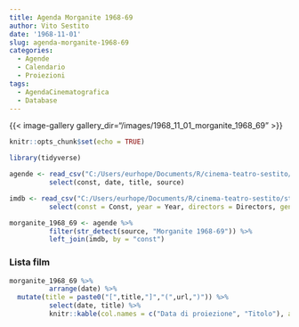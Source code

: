 ```yaml
---
title: Agenda Morganite 1968-69
author: Vito Sestito
date: '1968-11-01'
slug: agenda-morganite-1968-69
categories:
  - Agende
  - Calendario
  - Proiezioni
tags:
  - AgendaCinematografica
  - Database
---
```

{{< image-gallery gallery_dir="/images/1968_11_01_morganite_1968_69" >}}
```r
knitr::opts_chunk$set(echo = TRUE)

library(tidyverse)

agende <- read_csv("C:/Users/eurhope/Documents/R/cinema-teatro-sestito/static/data/programmazione_agende.csv") %>%
          select(const, date, title, source)

imdb <- read_csv("C:/Users/eurhope/Documents/R/cinema-teatro-sestito/static/data/programmazione_imdb.csv") %>%
          select(const = Const, year = Year, directors = Directors, genres = Genres, imdb_rating = `IMDb Rating`, runtime = `Runtime (mins)`, url = URL)

morganite_1968_69 <- agende %>%
          filter(str_detect(source, "Morganite 1968-69")) %>%
          left_join(imdb, by = "const")
```
### Lista film
```r
morganite_1968_69 %>%
          arrange(date) %>%
  mutate(title = paste0("[",title,"]","(",url,")")) %>%
          select(date, title) %>%
          knitr::kable(col.names = c("Data di proiezione", "Titolo"), align = c("l", "l", "l"))
```
